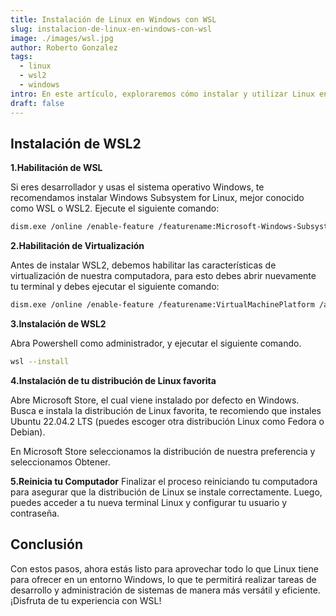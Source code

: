 ```yaml
---
title: Instalación de Linux en Windows con WSL
slug: instalacion-de-linux-en-windows-con-wsl
image: ./images/wsl.jpg
author: Roberto Gonzalez
tags:
  - linux
  - wsl2
  - windows
intro: En este artículo, exploraremos cómo instalar y utilizar Linux en un entorno Windows mediante WSL. Descubre cómo esta poderosa herramienta te permite disfrutar de lo mejor de ambos mundos, aprovechando las ventajas de Linux sin dejar atrás la comodidad de tu sistema operativo Windows.
draft: false
---
```


## Instalación de WSL2

**1.Habilitación de WSL**

Si eres desarrollador y usas el sistema operativo Windows, te recomendamos instalar Windows Subsystem for Linux, mejor conocido como WSL o WSL2.
Ejecute el siguiente comando:

```bash
dism.exe /online /enable-feature /featurename:Microsoft-Windows-Subsystem-Linux /all /norestart
```

**2.Habilitación de Virtualización**

Antes de instalar WSL2, debemos habilitar las características de virtualización de nuestra computadora, para esto debes abrir nuevamente tu terminal y debes ejecutar el siguiente comando:

```bash
dism.exe /online /enable-feature /featurename:VirtualMachinePlatform /all /norestart
```

**3.Instalación de WSL2**

Abra Powershell como administrador, y ejecutar el siguiente comando.

```bash
wsl --install
```

**4.Instalación de tu distribución de Linux favorita**

Abre Microsoft Store, el cual viene instalado por defecto en Windows. Busca e instala la distribución de Linux favorita, te recomiendo que instales Ubuntu 22.04.2 LTS (puedes escoger otra distribución Linux como Fedora o Debian).

En Microsoft Store seleccionamos la distribución de nuestra preferencia y seleccionamos Obtener.

**5.Reinicia tu Computador**
Finalizar el proceso reiniciando tu computadora para asegurar que la distribución de Linux se instale correctamente. Luego, puedes acceder a tu nueva terminal Linux y configurar tu usuario y contraseña.

## Conclusión

Con estos pasos, ahora estás listo para aprovechar todo lo que Linux tiene para ofrecer en un entorno Windows, lo que te permitirá realizar tareas de desarrollo y administración de sistemas de manera más versátil y eficiente. ¡Disfruta de tu experiencia con WSL!
